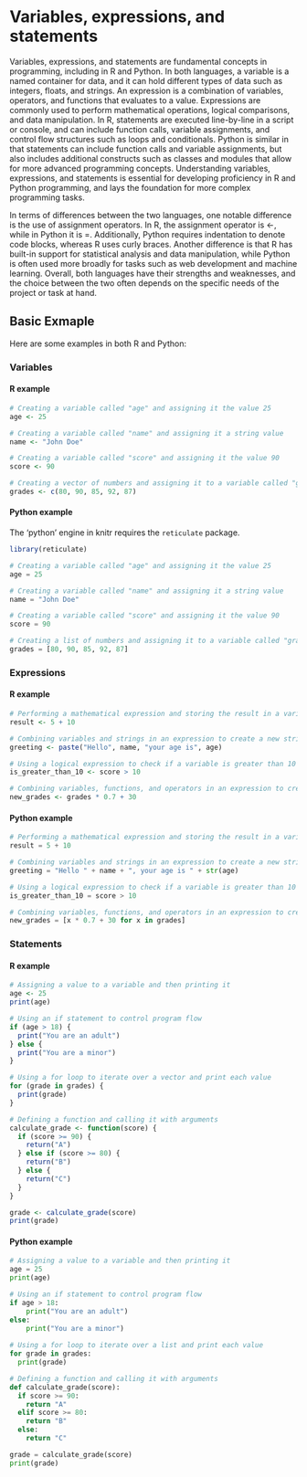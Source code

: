 # Variables, expressions, and statements

Variables, expressions, and statements are fundamental concepts in programming, including in R and Python. In both languages, a variable is a named container for data, and it can hold different types of data such as integers, floats, and strings. An expression is a combination of variables, operators, and functions that evaluates to a value. Expressions are commonly used to perform mathematical operations, logical comparisons, and data manipulation. In R, statements are executed line-by-line in a script or console, and can include function calls, variable assignments, and control flow structures such as loops and conditionals. Python is similar in that statements can include function calls and variable assignments, but also includes additional constructs such as classes and modules that allow for more advanced programming concepts. Understanding variables, expressions, and statements is essential for developing proficiency in R and Python programming, and lays the foundation for more complex programming tasks.

In terms of differences between the two languages, one notable difference is the use of assignment operators. In R, the assignment operator is <-, while in Python it is =. Additionally, Python requires indentation to denote code blocks, whereas R uses curly braces. Another difference is that R has built-in support for statistical analysis and data manipulation, while Python is often used more broadly for tasks such as web development and machine learning. Overall, both languages have their strengths and weaknesses, and the choice between the two often depends on the specific needs of the project or task at hand.

## Basic Exmaple

Here are some examples in both R and Python:

###  Variables 

#### R example

```r
# Creating a variable called "age" and assigning it the value 25
age <- 25

# Creating a variable called "name" and assigning it a string value
name <- "John Doe"

# Creating a variable called "score" and assigning it the value 90
score <- 90

# Creating a vector of numbers and assigning it to a variable called "grades"
grades <- c(80, 90, 85, 92, 87)
```

#### Python example

The 'python' engine in knitr requires the `reticulate` package.

```r
library(reticulate)
```

```python
# Creating a variable called "age" and assigning it the value 25
age = 25

# Creating a variable called "name" and assigning it a string value
name = "John Doe"

# Creating a variable called "score" and assigning it the value 90
score = 90

# Creating a list of numbers and assigning it to a variable called "grades"
grades = [80, 90, 85, 92, 87]
```

###  Expressions

#### R example

```r
# Performing a mathematical expression and storing the result in a variable called "result"
result <- 5 + 10

# Combining variables and strings in an expression to create a new string
greeting <- paste("Hello", name, "your age is", age)

# Using a logical expression to check if a variable is greater than 10
is_greater_than_10 <- score > 10

# Combining variables, functions, and operators in an expression to create a new vector
new_grades <- grades * 0.7 + 30

```

#### Python example

```python
# Performing a mathematical expression and storing the result in a variable called "result"
result = 5 + 10

# Combining variables and strings in an expression to create a new string
greeting = "Hello " + name + ", your age is " + str(age)

# Using a logical expression to check if a variable is greater than 10
is_greater_than_10 = score > 10

# Combining variables, functions, and operators in an expression to create a new list
new_grades = [x * 0.7 + 30 for x in grades]

```


### Statements

#### R example


```r
# Assigning a value to a variable and then printing it
age <- 25
print(age)

# Using an if statement to control program flow
if (age > 18) {
  print("You are an adult")
} else {
  print("You are a minor")
}

# Using a for loop to iterate over a vector and print each value
for (grade in grades) {
  print(grade)
}

# Defining a function and calling it with arguments
calculate_grade <- function(score) {
  if (score >= 90) {
    return("A")
  } else if (score >= 80) {
    return("B")
  } else {
    return("C")
  }
}

grade <- calculate_grade(score)
print(grade)

```


#### Python example

```python

# Assigning a value to a variable and then printing it
age = 25
print(age)

# Using an if statement to control program flow
if age > 18:
    print("You are an adult")
else:
    print("You are a minor")
    
# Using a for loop to iterate over a list and print each value
for grade in grades:
  print(grade)

# Defining a function and calling it with arguments
def calculate_grade(score):
  if score >= 90:
    return "A"
  elif score >= 80:
    return "B"
  else:
    return "C"

grade = calculate_grade(score)
print(grade)

```
